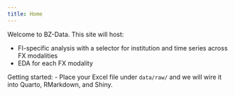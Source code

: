 ```yaml
---
title: Home
---
```


Welcome to BZ-Data. This site will host:

- FI-specific analysis with a selector for institution and time series across FX modalities
- EDA for each FX modality

Getting started:
- Place your Excel file under `data/raw/` and we will wire it into Quarto, RMarkdown, and Shiny.

